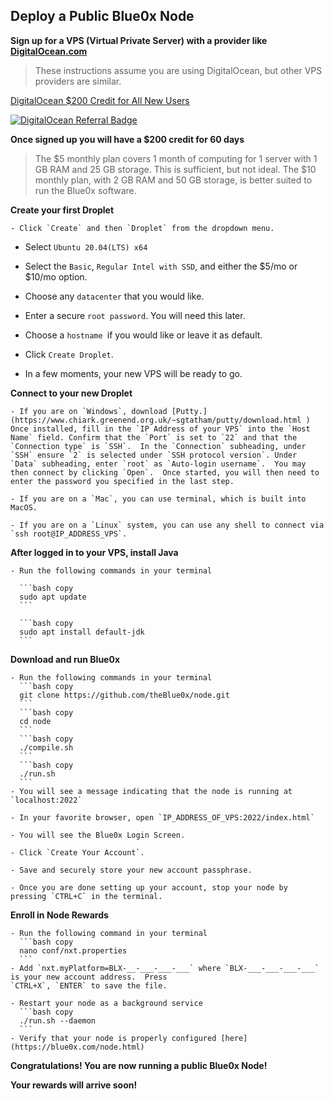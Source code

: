 ## **Deploy a Public Blue0x Node**

**Sign up for a VPS (Virtual Private Server) with a provider like [DigitalOcean.com](https://m.do.co/c/97a921447f80)**

> These instructions assume you are using DigitalOcean, but other VPS providers are similar.

[DigitalOcean $200 Credit for All New Users](https://m.do.co/c/97a921447f80)

[![DigitalOcean Referral Badge](https://web-platforms.sfo2.digitaloceanspaces.com/WWW/Badge%203.svg)](https://www.digitalocean.com/?refcode=97a921447f80&utm_campaign=Referral_Invite&utm_medium=Referral_Program&utm_source=badge)

**Once signed up you will have a $200 credit for 60 days**

> The $5 monthly plan covers 1 month of computing for 1 server with 1 GB RAM and 25 GB storage. This is sufficient, but not ideal. The $10 monthly plan, with 2 GB RAM and 50 GB storage, is better suited to run the Blue0x software.

**Create your first Droplet**

    - Click `Create` and then `Droplet` from the dropdown menu.

- Select `Ubuntu 20.04(LTS) x64`

- Select the `Basic`, `Regular Intel with SSD`, and either the $5/mo or $10/mo option.

- Choose any `datacenter` that you would like.

- Enter a secure `root password`. You will need this later.

- Choose a `hostname `if you would like or leave it as default.

- Click `Create Droplet`.

- In a few moments, your new VPS will be ready to go.

**Connect to your new Droplet**

    - If you are on `Windows`, download [Putty.](https://www.chiark.greenend.org.uk/~sgtatham/putty/download.html )  Once installed, fill in the `IP Address of your VPS` into the `Host Name` field. Confirm that the `Port` is set to `22` and that the `Connection type` is `SSH`.  In the `Connection` subheading, under `SSH` ensure `2` is selected under `SSH protocol version`. Under `Data` subheading, enter `root` as `Auto-login username`.  You may then connect by clicking `Open`.  Once started, you will then need to enter the password you specified in the last step.

    - If you are on a `Mac`, you can use terminal, which is built into MacOS.

    - If you are on a `Linux` system, you can use any shell to connect via `ssh root@IP_ADDRESS_VPS`.

**After logged in to your VPS, install Java**

    - Run the following commands in your terminal

      ```bash copy
      sudo apt update
      ```

      ```bash copy
      sudo apt install default-jdk
      ```

**Download and run Blue0x**

    - Run the following commands in your terminal
      ```bash copy
      git clone https://github.com/theBlue0x/node.git
      ```
      ```bash copy
      cd node
      ```
      ```bash copy
      ./compile.sh
      ```
      ```bash copy
      ./run.sh
      ```
    - You will see a message indicating that the node is running at `localhost:2022`

    - In your favorite browser, open `IP_ADDRESS_OF_VPS:2022/index.html`

    - You will see the Blue0x Login Screen.

    - Click `Create Your Account`.

    - Save and securely store your new account passphrase.

    - Once you are done setting up your account, stop your node by pressing `CTRL+C` in the terminal.

**Enroll in Node Rewards**

    - Run the following command in your terminal
      ```bash copy
      nano conf/nxt.properties
      ```
    - Add `nxt.myPlatform=BLX-__-___-___-___` where `BLX-___-___-___-___` is your new account address.  Press
    `CTRL+X`, `ENTER` to save the file.

    - Restart your node as a background service
      ```bash copy
      ./run.sh --daemon
      ```
    - Verify that your node is properly configured [here](https://blue0x.com/node.html)

**Congratulations! You are now running a public Blue0x Node!**

**Your rewards will arrive soon!**
